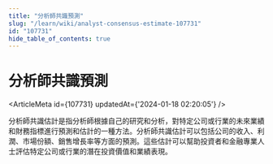 ```yaml
---
title: "分析師共識預測"
slug: "/learn/wiki/analyst-consensus-estimate-107731"
id: "107731"
hide_table_of_contents: true
---
```



# 分析師共識預測

<ArticleMeta id={107731} updatedAt={'2024-01-18 02:20:05'} />
<div className='border-solid border-b border-t-0 my-4 border-[var(--ifm-color-gray-300)]' />

分析師共識估計是指分析師根據自己的研究和分析，對特定公司或行業的未來業績和財務指標進行預測和估計的一種方法。分析師共識估計可以包括公司的收入、利潤、市場份額、銷售增長率等方面的預測。這些估計可以幫助投資者和金融專業人士評估特定公司或行業的潛在投資價值和業績表現。

